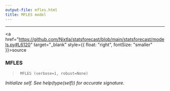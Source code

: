 ```yaml
---
output-file: mfles.html
title: MFLES model
---
```



------------------------------------------------------------------------

<a
href="https://github.com/Nixtla/statsforecast/blob/main/statsforecast/models.py#L6120"
target="_blank" style={{ float: "right", fontSize: "smaller" }}>source</a>

### MFLES

> ``` text
>  MFLES (verbose=1, robust=None)
> ```

*Initialize self. See help(type(self)) for accurate signature.*

